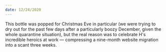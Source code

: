 ```yaml
---
date: 12/24/2020
---
```


This bottle was popped for Christmas Eve in particular (we were trying to dry out for the past few days after a particularly boozy December, given the whole quarantine situation), but the real reason was to celebrate H's incredible heroics at work — compressing a nine-month website migration into a scant three weeks.
